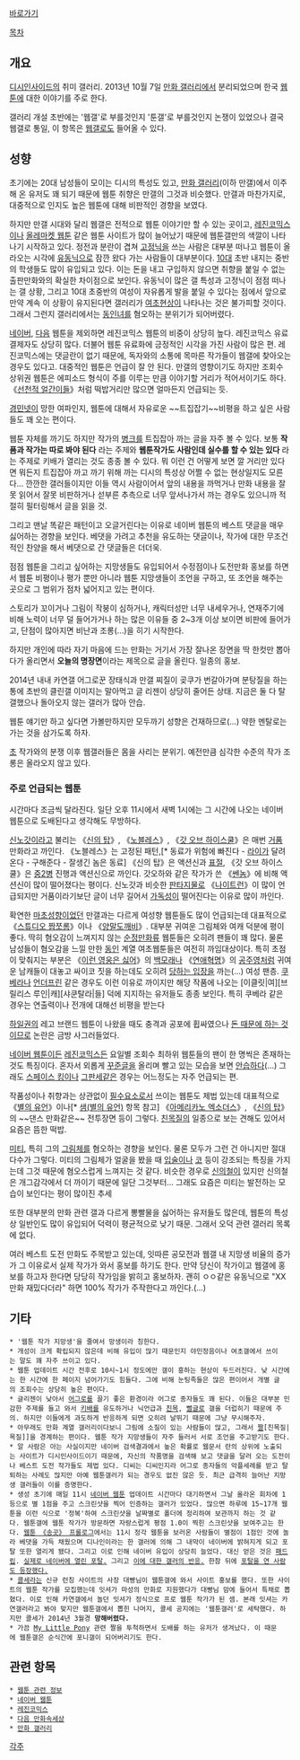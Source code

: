 [http://gall.dcinside.com/board/lists/?id=webtoon 바로가기]

[[목차]]
== 개요 == 
[[디시인사이드]]의 취미 갤러리. 2013년 10월 7일 [[만화 갤러리]]에서 분리되었으며 한국 [[웹툰]]에 대한 이야기를 주로 한다.

갤러리 개설 초반에는 '웹갤'로 부를것인지 '툰갤'로 부를것인지 논쟁이 있었으나 결국 웹갤로 통일, 이 항목은 [[웹갤]]로도 들어올 수 있다. 
== 성향 ==
초기에는 20대 남성들이 모이는 디시의 특성도 있고, [[만화 갤러리]](이하 만갤)에서 이주해 온 유저도 꽤 되기 때문에 웹툰 취향은 만갤의 그것과 비슷했다. 만갤과 마찬가지로, 대중적으로 인지도 높은 웹툰에 대해 비판적인 경향을 보였다.

하지만 만갤 시대와 달리 웹갤은 전적으로 웹툰 이야기만 할 수 있는 곳이고, [[레진코믹스]]이나 [[올레마켓 웹툰]] 같은 웹툰 사이트가 많이 늘어났기 때문에 웹툰갤만의 색깔이 나타나기 시작하고 있다. 정전과 분란이 겹쳐 [[고정닉]]을 쓰는 사람은 대부분 떠나고 웹툰이 올라오는 시각에 [[유동닉]]으로 잠깐 왔다 가는 사람들이 대부분이다. [[10대]] 초반 내지는 중반의 학생들도 많이 유입되고 있다. 이는 돈을 내고 구입하지 않으면 취향을 붙일 수 없는 출판만화와의 확실한 차이점으로 보인다. 유동닉이 많은 갤 특성과 고정닉이 점점 떠나는 갤 상황, 그리고 10대 초중반의 여성이 자유롭게 발을 붙일 수 있다는 점에서 앞으로 만약 계속 이 상황이 유지된다면 갤러리가 [[여초 사이트|여초현상]]이 나타나는 것은 불가피할 것이다. 그래서 그런지 갤러리에서는 [[동인녀]]를 혐오하는 분위기가 되어버렸다.

[[네이버 웹툰|네이버]], [[다음 만화속세상|다음]] 웹툰을 제외하면 레진코믹스 웹툰의 비중이 상당히 높다. 레진코믹스 유료 결제자도 상당히 많다. 더불어 웹툰 유료화에 긍정적인 시각을 가진 사람이 많은 편. 레진코믹스에는 댓글란이 없기 때문에, 독자와의 소통에 목마른 작가들이 웹갤에 찾아오는 경우도 있다고. 대중적인 웹툰은 언급이 잘 안 된다. 만갤의 영향이기도 하지만 조회수 상위권 웹툰은 에피소드 형식이 주를 이루는 만큼 이야기할 거리가 적어서이기도 하다. 《[[선천적 얼간이들]]》처럼 떡밥거리만 많으면 얼마든지 언급되는 듯.

[[경민넷]]이 망한 여파인지, 웹툰에 대해서 자유로운 ~~트집잡기~~비평을 하고 싶은 사람들도 꽤 오는 편이다.

웹툰 자체를 까기도 하지만 작가의 [[병크]]를 트집잡아 까는 글을 자주 볼 수 있다. 보통 '''작품과 작가는 따로 봐야 된다''' 라는 주제와 '''웹툰작가도 사람인데 실수를 할 수 있는 있다''' 라는 주제로 키배가 열리는 것도 종종 볼 수 있다. 뭐 이런 건 어떻게 보면 깔 거리만 있다면 뭐든지 트집잡아 까고 까기 위해 까는 디시의 특성상 어쩔 수 없는 현상일지도 모른다... 깐깐한 갤러들이지만 이들 역시 사람이어서 앞의 내용을 까먹거나 만화 내용을 잘못 읽어서 잘못 비판하거나 섣부른 추측으로 너무 앞서나가서 까는 경우도 있으니까 적절히 필터링해서 글을 읽을 것.

그리고 맨날 똑같은 패턴이고 오글거린다는 이유로 네이버 웹툰의 베스트 댓글을 매우 싫어하는 경향을 보인다. 베댓을 가려고 추천을 유도하는 댓글이나, 작가에 대한 무조건적인 찬양을 해서 베댓으로 간 댓글들은 더더욱.

점점 웹툰을 그리고 싶어하는 지망생들도 유입되어서 수정점이나 도전만화 홍보를 하면서 웹툰 비평이나 평가 뿐만 아니라 웹툰 지망생들이 조언을 구하고, 또 조언을 해주는 곳으로 그 범위가 점차 넓어지고 있는 편이다.

스토리가 꼬이거나 그림이 작붕이 심하거나, 캐릭터성만 너무 내세우거나, 연재주기에 비해 노력이 너무 덜 들어가거나 하는 많은 이유들 중 2~3개 이상 보이면 비판에 들어가고, 단점이 많아지면 비난과 조롱(...)을 히기 시작한다.

하지만 개인에 따라 자기 마음에 드는 만화는 거기서 가장 잘나온 장면을 딱 한컷만 뽑아다가 올리면서 '''오늘의 명장면'''이라는 제목으로 글을 올린다. 일종의 홍보.

2014년 내내 카연갤 어그로꾼 장태식과 만갤 찌질이 곶쿠가 번갈아가며 분탕질을 하는 통에 초반의 클린갤 이미지는 말아먹고 글 리젠이 상당히 줄어든 상태. 지금은 둘 다 탈갤했으나 돌아오지 않는 갤러가 많아 안습.

웹툰 얘기만 하고 싶다면 가볼만하지만 모두까기 성향은 건재하므로(...) 약한 멘탈로는 가는 것을 삼가도록 하자.

[[초]] 작가와의 분쟁 이후 웹갤러들은 몸을 사리는 분위기. 예전만큼 심각한 수준의 작가 조롱은 올라오지 않고 있다.
=== 주로 언급되는 웹툰 ===
시간마다 조금씩 달라진다. 일단 오후 11시에서 새벽 1시에는 그 시간에 나오는 네이버 웹툰으로 도배된다고 생각해도 무방하다.

[[원나블|신노갓]]이라고 불리는 《[[신의 탑]]》, 《[[노블레스]]》, 《[[갓 오브 하이스쿨]]》은 매번 [[거품]] 만화라고 까인다. 《노블레스》는 고정된 패턴,[* 동료가 위험에 빠진다 - [[라이]]가 달려온다 - 구해준다 - 잘생긴 놈은 동료] 《신의 탑》은 액션신과 [[표절]], 《갓 오브 하이스쿨》은 [[중2병]] 진행과 액션신으로 까인다. 갓오하와 같은 작가가 쓴 《[[쎈놈]]》에 비해 액션신이 많이 떨어졌다는 평이다. 신노갓과 비슷한 [[판타지]]물로 《[[나이트런]]》이 많이 언급되지만 거품이라기보단 글이 너무 길어서 [[가독성]]이 떨어진다는 이유로 많이 까인다. 

확연한 [[마초]]성향이었던 만갤과는 다르게 여성향 웹툰들도 많이 언급되는데 대표적으로 《[[스튜디오 짭쪼롬]]》이나 《[[양말도깨비]]》. 대부분 귀여운 그림체와 여캐 덕분에 평이 좋다. 딱히 혐오감이 느껴지지 않는 [[순정만화]]류 웹툰들은 오히려 팬들이 꽤 많다. 물론 남성들이 혐오감을 느낄 만한 [[동인]] 계열 여초웹툰들은 여전히 까임대상이다. 특히 초점이 맞춰지는 부분은 《[[이런 영웅은 싫어]]》의 [[백모래]]나 《[[연애혁명]]》의 [[공주영]]처럼 귀여운 남캐들이 대놓고 싸이코 짓을 하는데도 오히려 [[왕자림|당하는 입장]]을 까는(...) 여성 팬층. [[쿠베라]]나 [[언더프린]] 같은 경우도 이런 이유로 까이지만 해당 작품에 나오는 [이클릿|여][브릴리스 루인|캐][샤쿤탈라|들] 덕에 지지하는 유저들도 종종 보인다. 특히 쿠베라 같은 경우는 연출력이나 전개에 대해선 비평을 받는다

[[하일권]]의 레고 브랜드 웹툰이 나왔을 때도 충격과 공포에 휩싸였으나 [[오아시스(밴드)/짤방|돈 때문에 하는 것이므로]] 논란은 금방 사그러들었다.

[[네이버 웹툰]]이든 [[레진코믹스]]든 요일별 조회수 최하위 웹툰들의 팬이 한 명씩은 존재하는 것도 특징이다. 혼자서 외롭게 [[꾸준글]]을 올리며 빨고 있는 모습을 보면 [[안습]]하다(...) 그래도 [[스페이스 킹]]이나 [[그판세]]같은 경우는 어느정도는 자주 언급되는 편.

작품성이나 취향과는 상관없이 [[필수요소]]로서 쓰이는 웹툰도 제법 있는데 대표적으로 《[[별의 유언]]》이나[* [[샘(별의 유언)]] 항목 참고] 《[[아메리카노 엑소더스]]》, 《[[신의 탑]]》의 ~~댄스 만화같은~~ 전투장면 등이 그렇다. [[친목질]]의 일종으로 보는 견해도 있어서 요즘은 뜸한 떡밥.

[[미티]], 특히 그의 [[그림체]]를 혐오하는 경향을 보인다. 물론 모두가 그런 건 아니지만 절대 다수가 그렇다. 미티의 그림체가 얼굴을 봤을 때 [[입술]]이나 [[코]] 등이 강조되는 특징을 가지는데 그것 때문에 혐오스럽게 느껴지는 것 같다. 비슷한 경우로 [[신의철]]이 있지만 신의철은 개그감각에서 더 까이기 때문에 일단 그것부터... 그래도 요즘은 미티는 발전하는 모습이 보인다는 평이 많이진 추세

또한 대부분의 만화 관련 갤과 다르게 뽕빨물을 싫어하는 유저들도 많은데, 웹툰의 특성상 일반인도 많이 유입되어 덕력이 평균적으로 낮기 때문. 그래서 오덕 관련 갤러리 목록에 없다.

여러 베스트 도전 만화도 주목받고 있는데, 잇따른 공모전과 웹갤 내 지망생 비율의 증가가 그 이유로서 실제 작가가 와서 홍보를 하기도 한다. 만약 당신이 작가이고 웹갤에 홍보를 하고자 한다면 당당히 작가임을 밝히고 홍보하자. 괜히 ㅇㅇ같은 유동닉으로 "XX 만화 재밌다더라" 하면 100% 작가가 주작한다고 까인다.(...)

== 기타 ==
 * '웹툰 작가 지망생'을 줄여서 망생이라 칭한다.
 * 개성이 크게 확립되지 않은데 비해 유입이 많기 때문인지 야민정음이나 여초갤에서 쓰이는 말도 꽤 자주 쓰이고 있다.
 * 웹툰 업데이트 시간 전후로 10시~1시 정도에만 갤이 흥하는 현상이 두드러진다. 낮 시간에는 한 시간에 한 페이지 넘어가기도 힘들다. 그에 비해 눈팅족들은 많은 편이어서 개별 글의 조회수는 상당히 높은 편이다. 
 * 글리젠이 낮아서 [[어그로]]를 끌기 좋은 환경이라 어그로 종자들도 꽤 된다. 이들은 대부분 민감한 주제를 들고 와서 [[키배]]를 유도하거나 닉언급과 [[친목]], [[뻘글]]로 갤을 더럽히기 때문에 주의. 하지만 이들에게 과도하게 반응하게 되면 오히려 날뛰기 때문에 그냥 무시해주자.
 * 아무래도 만화 계열 갤러리이다보니 그림에 소질이 있는 사람들이 많고, 그래서 [[짤]][친목질|목질]]을 경계하는 편이다. 웹툰 작가 지망생들이 자주 들러서 서로 조언을 주고받기도 한다.
 * 알 사람은 아는 사실이지만 네이버 검색결과에서 높은 확률로 웹문서 란의 상위에 노출되는 사이트가 디시인사이드이기 때문에, 자신의 작품명을 검색해 보고 댓글을 달러 오는 도전이나 베스트 도전 작가들도 제법 있다. 디씨는 디씨인지라 어그로 종자들의 악플세례를 받고 탈퇴하는 사례도 많지만 아예 웹툰갤러가 되는 경우도 없진 않은 듯. 최근 급격히 늘어난 지망생 갤러들이 이를 증명한다.
 * 생성 초기에 매일 11시 [[네이버 웹툰]] 업데이트 시간마다 대기하면서 그날 올라온 회차에 1등으로 별 1점을 주고 스크린샷을 찍어 인증하는 갤러가 있었다. 많으면 하루에 15~17개 웹툰을 이런 식으로 '정복'하여 스크린샷을 날짜별로 폴더에 정리하여 보관까지 하는 것 같다. 웹툰갤에 웹툰 작가가 방문하면 자랑스럽게 평점 1.0이 찍힌 스크린샷을 보여주고는 한다. [http://comic.naver.com/webtoon/detail.nhn?titleId=602922&no=1&weekday=tue 웹툰 《송곳》 프롤로그]에서는 11시 정각 웹툰을 보러온 사람들이 별점이 1점인 것에 놀라 베댓을 가득 채웠으며 디나인이라는 한 갤러에 의해 그 내막이 네이버에 밝혀지게 되고 포탈 또한 열리게 됐다. 그리고 이로 인해 네이버 유입이 상당히 늘었다. 대신 얻은 것은 [[패드립]]. [http://gall.dcinside.com/board/view/?id=webtoon&no=46998&page=3&exception_mode=recommend 실제로 네이버에 열린 포탈.] 그리고 [http://gall.dcinside.com/board/view/?id=webtoon&no=47014&page=3&exception_mode=recommend 이에 대한 갤러의 반응.] 한참 뒤에 [http://gall.dcinside.com/board/view/?id=webtoon&no=55002 포탈을 연 사람도 등장했다.]
 * [[콜세]]라는 신규 런칭 사이트의 사장 대빵님이 웹툰갤에 와서 사이트 홍보를 했다. 또한 사이트의 웹툰 작가를 모집했는데 잇셔가 마성의 만화로 지원했다가 대빵님 맘에 들어서 특채로 뽑혔다. 이로 인해 카연갤에서 놀던 잇셔가 정식으로 프로 웹툰 작가가 된 셈. 본래 잇셔는 카연갤러라고 봐야 맞지만 웹툰갤에서 뽑힌 나머지, 콜세 공지에는 '웹툰갤러'로 세탁했다. 하지만 콜세가 2014년 3월경 '''망해버렸다.'''
 * 가끔 [[My Little Pony]] 관련 짤을 투척하면서 도배를 하는 유저가 생겨났다. 이 때문에 웹툰갤은 순식간에 포니갤이 되어버리기도 한다.

== 관련 항목 ==
 * [[웹툰 관련 정보]]
 * [[네이버 웹툰]]
 * [[레진코믹스]]
 * [[다음 만화속세상]]
 * [[만화 갤러리]]

[[각주]]
